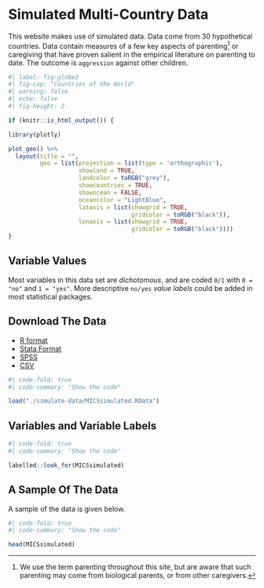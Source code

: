 # Simulated Multi-Country Data

This website makes use of simulated data. Data come from 30 hypothetical countries. Data contain measures of a few key aspects of parenting[^parenting] or caregiving that have proven salient in the empirical literature on parenting to date. The outcome is `aggression` against other children.

```r
#| label: fig-globe2
#| fig-cap: "Countries of the World"
#| warning: false
#| echo: false
#| fig-height: 2

if (knitr::is_html_output()) {

library(plotly)

plot_geo() %>%
  layout(title = "", 
         geo = list(projection = list(type = 'orthographic'),
                    showland = TRUE,  
                    landcolor = toRGB("grey"),
                    showcountries = TRUE,
                    showocean = FALSE, 
                    oceancolor = "LightBlue",
                    lataxis = list(showgrid = TRUE,
                                   gridcolor = toRGB("black")),
                    lonaxis = list(showgrid = TRUE,
                                   gridcolor = toRGB("black"))))
}

```

:::{.callout-tip collapse="false"}
## Variable Values

Most variables in this data set are *dichotomous*, and are coded `0/1` with `0 = "no"` and `1 = "yes"`. More descriptive `no/yes` *value labels* could be added in most statistical packages. 
:::

:::{.callout-note collapse="true"}
## Download The Data

* [R format](https://github.com/agrogan1/globalfamilies/raw/main/simulate-data/MICSsimulated.RData)
* [Stata Format](https://github.com/agrogan1/globalfamilies/raw/main/simulate-data/MICSsimulated.dta)
* [SPSS](https://github.com/agrogan1/globalfamilies/raw/main/simulate-data/MICSsimulated.sav)
* [CSV](https://github.com/agrogan1/globalfamilies/raw/main/simulate-data/MICSsimulated.csv)
:::

```r
#| code-fold: true
#| code-summary: "Show the code"

load("./simulate-data/MICSsimulated.RData")

```

## Variables and Variable Labels

```r
#| code-fold: true
#| code-summary: "Show the code"

labelled::look_for(MICSsimulated)

```

[^parenting]: We use the term parenting throughout this site, but are aware that such parenting may come from biological parents, or from other caregivers.

## A Sample Of The Data

A sample of the data is given below.

```r
#| code-fold: true
#| code-summary: "Show the code"

head(MICSsimulated)

```
